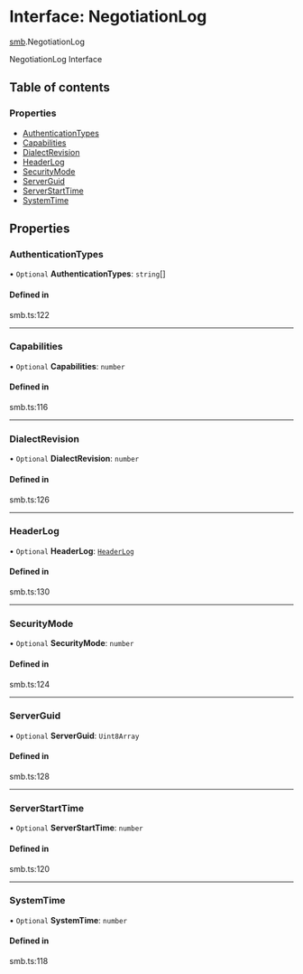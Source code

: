 # Interface: NegotiationLog

[smb](/templates/protocols/javascript/modules/smb).NegotiationLog

NegotiationLog Interface

## Table of contents

### Properties

- [AuthenticationTypes](/templates/protocols/javascript/modules/smb.NegotiationLog#authenticationtypes)
- [Capabilities](/templates/protocols/javascript/modules/smb.NegotiationLog#capabilities)
- [DialectRevision](/templates/protocols/javascript/modules/smb.NegotiationLog#dialectrevision)
- [HeaderLog](/templates/protocols/javascript/modules/smb.NegotiationLog#headerlog)
- [SecurityMode](/templates/protocols/javascript/modules/smb.NegotiationLog#securitymode)
- [ServerGuid](/templates/protocols/javascript/modules/smb.NegotiationLog#serverguid)
- [ServerStartTime](/templates/protocols/javascript/modules/smb.NegotiationLog#serverstarttime)
- [SystemTime](/templates/protocols/javascript/modules/smb.NegotiationLog#systemtime)

## Properties

### AuthenticationTypes

• `Optional` **AuthenticationTypes**: `string`[]

#### Defined in

smb.ts:122

___

### Capabilities

• `Optional` **Capabilities**: `number`

#### Defined in

smb.ts:116

___

### DialectRevision

• `Optional` **DialectRevision**: `number`

#### Defined in

smb.ts:126

___

### HeaderLog

• `Optional` **HeaderLog**: [`HeaderLog`](/templates/protocols/javascript/modules/smb.HeaderLog)

#### Defined in

smb.ts:130

___

### SecurityMode

• `Optional` **SecurityMode**: `number`

#### Defined in

smb.ts:124

___

### ServerGuid

• `Optional` **ServerGuid**: `Uint8Array`

#### Defined in

smb.ts:128

___

### ServerStartTime

• `Optional` **ServerStartTime**: `number`

#### Defined in

smb.ts:120

___

### SystemTime

• `Optional` **SystemTime**: `number`

#### Defined in

smb.ts:118
